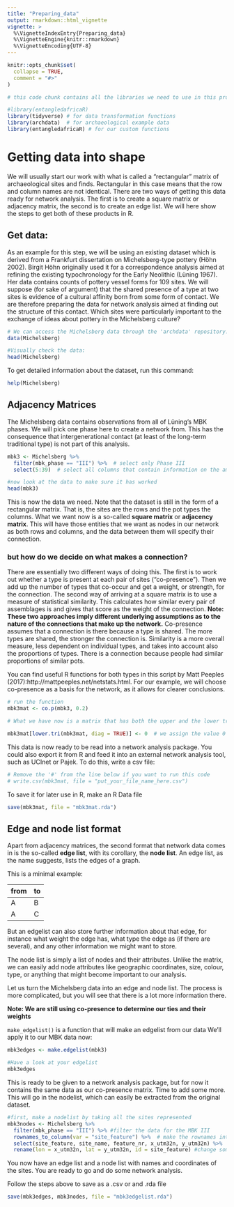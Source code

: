 ```yaml
---
title: "Preparing_data"
output: rmarkdown::html_vignette
vignette: >
  %\VignetteIndexEntry{Preparing_data}
  %\VignetteEngine{knitr::rmarkdown}
  %\VignetteEncoding{UTF-8}
---
```


```r
knitr::opts_chunk$set(
  collapse = TRUE,
  comment = "#>"
)
```

```r
# this code chunk contains all the libraries we need to use in this process. If they are not present, use install.packages("package x") to get them.

#library(entangledafricaR)
library(tidyverse) # for data transformation functions
library(archdata)  # for archaeological example data
library(entangledafricaR) # for our custom functions
```

# Getting data into shape

We will usually start our work with what is called a "rectangular" matrix of archaeological sites and finds. Rectangular in this case means that the row and column names are not identical. There are two ways of getting this data ready for network analysis. The first is to create a square matrix or adjacency matrix, the second is to create an edge list. We will here show the steps to get both of these products in R.

## Get data:

As an example for this step, we will be using an existing dataset which is derived from a Frankfurt dissertation on Michelsberg-type pottery (Höhn 2002). Birgit Höhn originally used it for a correspondence analysis aimed at refining the existing typochronology for the Early Neolithic (Lüning 1967). Her data contains counts of pottery vessel forms for 109 sites.
We will suppose (for sake of argument) that the shared presence of a type at two sites is evidence of a cultural affinity born from some form of contact. We are therefore preparing the data for network analysis aimed at finding out the structure of this contact. Which sites were particularly important to the exchange of ideas about pottery in the Michelsberg culture?

```r
# We can access the Michelsberg data through the 'archdata' repository. 
data(Michelsberg)

#Visually check the data:
head(Michelsberg)
```

To get detailed information about the dataset, run this command:
```r
help(Michelsberg)
```

## Adjacency Matrices

The Michelsberg data contains observations from all of Lüning's MBK phases. We will pick one phase here to create a network from. This has the consequence that intergenerational contact (at least of the long-term traditional type) is not part of this analysis.
```r
mbk3 <- Michelsberg %>% 
  filter(mbk_phase == "III") %>%  # select only Phase III
  select(5:39)  # select all columns that contain information on the amount of the different pottery types

#now look at the data to make sure it has worked
head(mbk3)
```
This is now the data we need. Note that the dataset is still in the form of a rectangular matrix. That is, the sites are the rows and the pot types the columns. What we want now is a so-called **square matrix** or **adjacency matrix**. This will have those entities that we want as nodes in our network as both rows and columns, and the data between them will specify their connection.

### but how do we decide on what makes a connection?
There are essentially two different ways of doing this. The first is to work out whether a type is present at each pair of sites ("co-presence"). Then we add up the number of types that co-occur and get a weight, or strength, for the connection. The second way of arriving at a square matrix is to use a measure of statistical similarity. This calculates how similar every pair of assemblages is and gives that score as the weight of the connection. 
**Note: These two approaches imply different underlying assumptions as to the nature of the connections that make up the network.**
Co-presence assumes that a connection is there because a type is shared. The more types are shared, the stronger the connection is. Similarity is a more overall measure, less dependent on individual types, and takes into account also the proportions of types. There is a connection because people had similar proportions of similar pots.

You can find useful R functions for both types in this script by Matt Peeples (2017):http://mattpeeples.net/netstats.html. For our example, we will choose co-presence as a basis for the network, as it allows for clearer conclusions. 

```r
# run the function
mbk3mat <- co.p(mbk3, 0.2)

# What we have now is a matrix that has both the upper and the lower triangles. All pairs of sites occur twice. Also present is the diagonal, which now tells us how many types a site shares with itself. This is unneccessary and confuses the network analysis package that we will use later. So we get rid of the duplicates and the diagonal.

mbk3mat[lower.tri(mbk3mat, diag = TRUE)] <- 0  # we assign the value 0 to the the lower triangle including the diagonal. 
```

This data is now ready to be read into a network analysis package. You could also export it from R and feed it into an external network analysis tool, such as UCInet or Pajek. To do this, write a csv file:
```r
# Remove the '#' from the line below if you want to run this code
# write.csv(mbk3mat, file = "put_your_file_name_here.csv")
```
To save it for later use in R, make an R Data file
```r
save(mbk3mat, file = "mbk3mat.rda")
```


## Edge and node list format
Apart from adjacency matrices, the second format that network data comes in is the so-called **edge list**, with its corollary, the **node list**. An edge list, as the name suggests, lists the edges of a graph.

This is a minimal example:

|from | to
|----|-----
|A    | B
|A    | C

But an edgelist can also store further information about that edge, for instance what weight the edge has, what type the edge as (if there are several), and any other information we might want to store.

The node list is simply a list of nodes and their attributes. Unlike the matrix, we can easily add node attributes like geographic coordinates, size, colour, type, or anything that might become important to our analysis.

Let us turn the Michelsberg data into an edge and node list. The process is more complicated, but you will see that there is a lot more information there.

**Note: We are still using co-presence to determine our ties and their weights**

`make_edgelist()` is a function that will make an edgelist from our data
We'll apply it to our MBK data now:
```r
mbk3edges <- make.edgelist(mbk3)

#Have a look at your edgelist
mbk3edges
```
This is ready to be given to a network analysis package, but for now it contains the same data as our co-presence matrix. Time to add some more. This will go in the nodelist, which can easily be extracted from the original dataset.
```r
#first, make a nodelist by taking all the sites represented
mbk3nodes <- Michelsberg %>%
  filter(mbk_phase == "III") %>% #filter the data for the MBK III 
  rownames_to_column(var = "site_feature") %>%  # make the rownames into a separate column
  select(site_feature, site_name, feature_nr, x_utm32n, y_utm32n) %>%   # select the columns we want
  rename(lon = x_utm32n, lat = y_utm32n, id = site_feature) #change some of the more unwieldy names
```
You now have an edge list and a node list with names and coordinates of the sites. You are ready to go and do some network analysis.

Follow the steps above to save as a .csv or and .rda file
```r
save(mbk3edges, mbk3nodes, file = "mbk3edgelist.rda")
```

